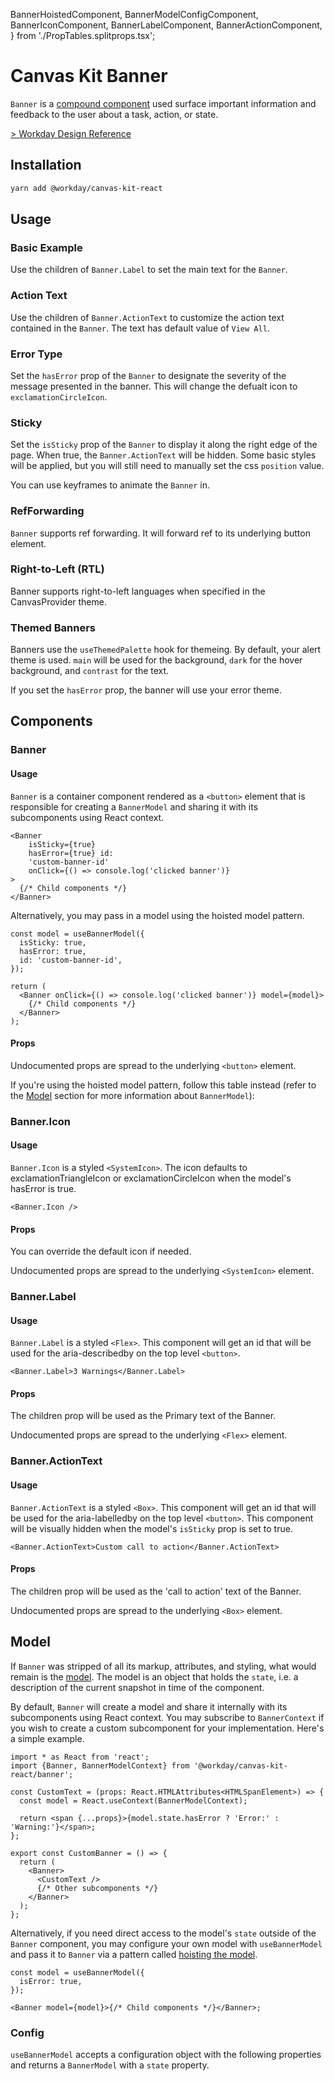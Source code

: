 

  BannerHoistedComponent,
  BannerModelConfigComponent,
  BannerIconComponent,
  BannerLabelComponent,
  BannerActionComponent,
} from './PropTables.splitprops.tsx';

<Meta title="Components/Indicators/Banner" component={Banner} />

# Canvas Kit Banner

`Banner` is a [compound component](/getting-started/for-developers/resources/compound-components/)
used surface important information and feedback to the user about a task, action, or state.

[> Workday Design Reference](https://design.workday.com/components/indicators/banners)

## Installation

```sh
yarn add @workday/canvas-kit-react
```

## Usage

### Basic Example

Use the children of `Banner.Label` to set the main text for the `Banner`.

<ExampleCodeBlock code={Basic} />

### Action Text

Use the children of `Banner.ActionText` to customize the action text contained in the `Banner`. The
text has default value of `View All`.

<ExampleCodeBlock code={ActionText} />

### Error Type

Set the `hasError` prop of the `Banner` to designate the severity of the message presented in the
banner. This will change the defualt icon to `exclamationCircleIcon`.

<ExampleCodeBlock code={Error} />

### Sticky

Set the `isSticky` prop of the `Banner` to display it along the right edge of the page. When true,
the `Banner.ActionText` will be hidden. Some basic styles will be applied, but you will still need
to manually set the css `position` value.

<ExampleCodeBlock code={Sticky} />

You can use keyframes to animate the `Banner` in.

<ExampleCodeBlock code={StickyAnimation} />

### RefForwarding

`Banner` supports ref forwarding. It will forward ref to its underlying button element.

<ExampleCodeBlock code={RefForwarding} />

### Right-to-Left (RTL)

Banner supports right-to-left languages when specified in the CanvasProvider theme.

<ExampleCodeBlock code={StickyRTL} />

### Themed Banners

Banners use the `useThemedPalette` hook for themeing. By default, your alert theme is used. `main`
will be used for the background, `dark` for the hover background, and `contrast` for the text.

<ExampleCodeBlock code={ThemedAlert} />

If you set the `hasError` prop, the banner will use your error theme.

<ExampleCodeBlock code={ThemedError} />

## Components

### Banner

#### Usage

`Banner` is a container component rendered as a `<button>` element that is responsible for creating
a `BannerModel` and sharing it with its subcomponents using React context.

```tsx
<Banner
	isSticky={true}
	hasError={true} id:
	'custom-banner-id'
	onClick={() => console.log('clicked banner')}
>
  {/* Child components */}
</Banner>
```

Alternatively, you may pass in a model using the hoisted model pattern.

```tsx
const model = useBannerModel({
  isSticky: true,
  hasError: true,
  id: 'custom-banner-id',
});

return (
  <Banner onClick={() => console.log('clicked banner')} model={model}>
    {/* Child components */}
  </Banner>
);
```

#### Props

Undocumented props are spread to the underlying `<button>` element.

<ArgsTable of={BannerModelConfigComponent} />

If you're using the hoisted model pattern, follow this table instead (refer to the [Model](#model)
section for more information about `BannerModel`):

<ArgsTable of={BannerHoistedComponent} />

### Banner.Icon

#### Usage

`Banner.Icon` is a styled `<SystemIcon>`. The icon defaults to exclamationTriangleIcon or
exclamationCircleIcon when the model's hasError is true.

```tsx
<Banner.Icon />
```

#### Props

You can override the default icon if needed.

Undocumented props are spread to the underlying `<SystemIcon>` element.

<ArgsTable of={BannerIconComponent} />

### Banner.Label

#### Usage

`Banner.Label` is a styled `<Flex>`. This component will get an id that will be used for the
aria-describedby on the top level `<button>`.

```tsx
<Banner.Label>3 Warnings</Banner.Label>
```

#### Props

The children prop will be used as the Primary text of the Banner.

Undocumented props are spread to the underlying `<Flex>` element.

<ArgsTable of={BannerLabelComponent} />

### Banner.ActionText

#### Usage

`Banner.ActionText` is a styled `<Box>`. This component will get an id that will be used for the
aria-labelledby on the top level `<button>`. This component will be visually hidden when the model's
`isSticky` prop is set to true.

```tsx
<Banner.ActionText>Custom call to action</Banner.ActionText>
```

#### Props

The children prop will be used as the 'call to action' text of the Banner.

Undocumented props are spread to the underlying `<Box>` element.

<ArgsTable of={BannerActionComponent} />

## Model

If `Banner` was stripped of all its markup, attributes, and styling, what would remain is the
[model](/getting-started/for-developers/resources/compound-components/#models). The model is an
object that holds the `state`, i.e. a description of the current snapshot in time of the component.

By default, `Banner` will create a model and share it internally with its subcomponents using React
context. You may subscribe to `BannerContext` if you wish to create a custom subcomponent for your
implementation. Here's a simple example.

```tsx
import * as React from 'react';
import {Banner, BannerModelContext} from '@workday/canvas-kit-react/banner';

const CustomText = (props: React.HTMLAttributes<HTMLSpanElement>) => {
  const model = React.useContext(BannerModelContext);

  return <span {...props}>{model.state.hasError ? 'Error:' : 'Warning:'}</span>;
};

export const CustomBanner = () => {
  return (
    <Banner>
      <CustomText />
      {/* Other subcomponents */}
    </Banner>
  );
};
```

Alternatively, if you need direct access to the model's `state` outside of the `Banner` component,
you may configure your own model with `useBannerModel` and pass it to `Banner` via a pattern called
[hoisting the model](/getting-started/for-developers/resources/compound-components/#configuring-a-model).

```tsx
const model = useBannerModel({
  isError: true,
});

<Banner model={model}>{/* Child components */}</Banner>;
```

### Config

`useBannerModel` accepts a configuration object with the following properties and returns a
`BannerModel` with a `state` property.

<ArgsTable of={BannerModelConfigComponent} />
